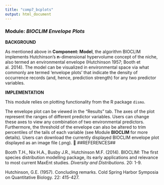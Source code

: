 ```yaml
---
title: "comp7_bcplots"
output: html_document
---
```


### **Module:** ***BIOCLIM Envelope Plots*** 

**BACKGROUND**  

As mentioned above in **Component: Model**, the algorithm BIOCLIM implements Hutchinson’s **n**-dimensional hypervolume concept of the niche, also termed an environmental envelope (Hutchinson 1957; Booth et al. 2014). The model can be visualized in environmental space via what commonly are termed ‘envelope plots’ that indicate the density of occurrence records (and, hence, prediction strength) for any two predictor variables.

**IMPLEMENTATION** 

This module relies on plotting functionality from the R package `dismo`.

The envelope plot can be viewed in the "Results" tab. The axes of the plot represent the ranges of different predictor variables. Users can change these axes to view any combination of two environmental predictors. Furthermore, the threshold of the envelope can also be altered to trim percentiles of the tails of each variable (see Module **BIOCLIM** for more details). Users can download the currently displayed BIOCLIM envelope plot displayed as an image file (.png).

##REFERENCES##

Booth T.H., Nix H.A., Busby J.R., Hutchinson M.F. (2014). BIOCLIM: The first species distribution modelling package, its early applications and relevance to most current MaxEnt studies. *Diversity and Distributions*. 20: 1-9.

Hutchinson, G.E. (1957). Concluding remarks. Cold Spring Harbor Symposia on Quantitative Biology. 22: 415-427.
